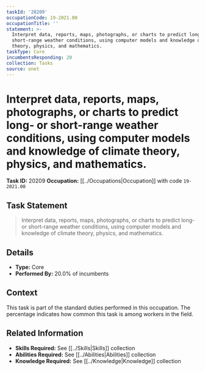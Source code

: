 ```yaml
---
taskId: '20209'
occupationCode: 19-2021.00
occupationTitle: ''
statement: >-
  Interpret data, reports, maps, photographs, or charts to predict long- or
  short-range weather conditions, using computer models and knowledge of climate
  theory, physics, and mathematics.
taskType: Core
incumbentsResponding: 20
collection: Tasks
source: onet
---
```

# Interpret data, reports, maps, photographs, or charts to predict long- or short-range weather conditions, using computer models and knowledge of climate theory, physics, and mathematics.

**Task ID:** 20209
**Occupation:** [[../Occupations|Occupation]] with code `19-2021.00`

## Task Statement

> Interpret data, reports, maps, photographs, or charts to predict long- or short-range weather conditions, using computer models and knowledge of climate theory, physics, and mathematics.

## Details

- **Type:** Core
- **Performed By:** 20.0% of incumbents

## Context

This task is part of the standard duties performed in this occupation. The percentage indicates how common this task is among workers in the field.

## Related Information

- **Skills Required:** See [[../Skills|Skills]] collection
- **Abilities Required:** See [[../Abilities|Abilities]] collection
- **Knowledge Required:** See [[../Knowledge|Knowledge]] collection
